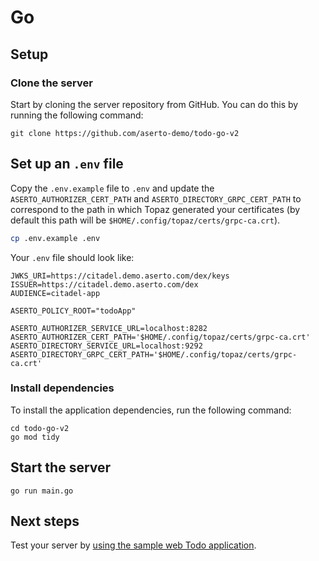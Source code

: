 # Go

## Setup

### Clone the server
Start by cloning the server repository from GitHub. You can do this by running the following command:
```
git clone https://github.com/aserto-demo/todo-go-v2
```

## Set up an `.env` file
Copy the `.env.example` file to `.env` and update the `ASERTO_AUTHORIZER_CERT_PATH` and `ASERTO_DIRECTORY_GRPC_CERT_PATH` to correspond to the path in which Topaz generated your certificates (by default this path will be `$HOME/.config/topaz/certs/grpc-ca.crt`).

```bash
cp .env.example .env
```

Your `.env` file should look like:

```
JWKS_URI=https://citadel.demo.aserto.com/dex/keys
ISSUER=https://citadel.demo.aserto.com/dex
AUDIENCE=citadel-app

ASERTO_POLICY_ROOT="todoApp"

ASERTO_AUTHORIZER_SERVICE_URL=localhost:8282
ASERTO_AUTHORIZER_CERT_PATH='$HOME/.config/topaz/certs/grpc-ca.crt'
ASERTO_DIRECTORY_SERVICE_URL=localhost:9292
ASERTO_DIRECTORY_GRPC_CERT_PATH='$HOME/.config/topaz/certs/grpc-ca.crt'
```

### Install dependencies
To install the application dependencies, run the following command:
```
cd todo-go-v2
go mod tidy
```

## Start the server
```
go run main.go
```
## Next steps
Test your server by [using the sample web Todo application](/docs/getting-started/samples/test-application).
